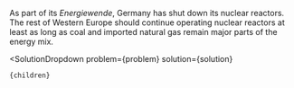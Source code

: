 

As part of its *Energiewende*, Germany has shut down its nuclear reactors. The rest of Western Europe should continue operating nuclear reactors at least as long as coal and imported natural gas remain major parts of the energy mix.

  <SolutionDropdown 
    problem={problem} 
    solution={solution}
  >
    {children}
  </SolutionDropdown>